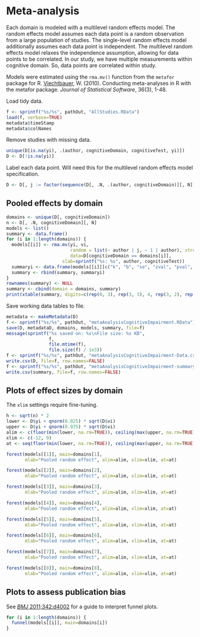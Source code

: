 # Meta-analysis

Each domain is modeled with a multilevel random effects model.
The random effects model assumes each data point is a random observation from a large population of studies.
The single-level random effects model additionally assumes each data point is independent.
The multilevel random effects model relaxes the independence assumption,
allowing for data points to be correlated.
In our study, we have multiple measurements within cognitive domain.
So, data points are correlated within study.

Models were estimated using the `rma.mv()` function from the `metafor` package for R.
[Viechtbauer](http://www.jstatsoft.org/v36/i03/), W. (2010).
Conducting meta-analyses in R with the metafor package. *Journal of Statistical Software*, 36(3), 1-48.

Load tidy data.

```r
f <- sprintf("%s/%s", pathOut, "AllStudies.RData")
load(f, verbose=TRUE)
metadata$timeStamp
metadata$colNames
```

Remove studies with missing data.

```r
unique(D[is.na(yi), .(author, cognitiveDomain, cognitiveTest, yi)])
D <- D[!is.na(yi)]
```

Label each data point.
Will need this for the multilevel random effects model specification.

```r
D <- D[, j := factor(sequence(D[, .N, .(author, cognitiveDomain)][, N]))]
```

## Pooled effects by domain

```r
domains <- unique(D[, cognitiveDomain])
n <- D[, .N, cognitiveDomain][, N]
models <- list()
summary <- data.frame()
for (i in 1:length(domains)) {
  models[[i]] <- rma.mv(yi, vi,
                        random = list(~ author | j, ~ 1 | author), struct="ID",
                        data=D[cognitiveDomain == domains[i]],
                     slab=sprintf("%s: %s", author, cognitiveTest))
  summaryi <- data.frame(models[[i]][c("k", "b", "se", "zval", "pval", "ci.lb", "ci.ub", "sigma2", "tau2", "rho", "QE", "QEp")])
  summary <- rbind(summary, summaryi)
}
rownames(summary) <- NULL
summary <- cbind(domain = domains, summary)
print(xtable(summary, digits=c(rep(0, 3), rep(3, 3), 4, rep(3, 2), rep(3, 3), 2, 4)), type="html")
```

Save working data tables to file.

```r
metadata <- makeMetadata(D)
f <- sprintf("%s/%s", pathOut, "metaAnalysisCognitiveImpairment.RData")
save(D, metadataD, domains, models, summary, file=f)
message(sprintf("%s saved on: %s\nFile size: %s KB", 
                f,
                file.mtime(f),
                file.size(f) / 1e3))
f <- sprintf("%s/%s", pathOut, "metaAnalysisCognitiveImpairment-Data.csv")
write.csv(D, file=f, row.names=FALSE)
f <- sprintf("%s/%s", pathOut, "metaAnalysisCognitiveImpairment-summary.csv")
write.csv(summary, file=f, row.names=FALSE)
```


## Plots of effect sizes by domain

The `xlim` settings require fine-tuning.

```r
h <- sqrt(n) * 2
lower <- D$yi + qnorm(0.025) * sqrt(D$vi)
upper <- D$yi + qnorm(0.975) * sqrt(D$vi)
alim <- c(floor(min(lower, na.rm=TRUE)), ceiling(max(upper, na.rm=TRUE)))
xlim <- c(-12, 9)
at <- seq(floor(min(lower, na.rm=TRUE)), ceiling(max(upper, na.rm=TRUE)), 1)
```

```r
forest(models[[1]], main=domains[1],
       mlab="Pooled random effect", alim=alim, xlim=xlim, at=at)
```

```r
forest(models[[2]], main=domains[2],
       mlab="Pooled random effect", alim=alim, xlim=xlim, at=at)
```

```r
forest(models[[3]], main=domains[3],
       mlab="Pooled random effect", alim=alim, xlim=xlim, at=at)
```

```r
forest(models[[4]], main=domains[4],
       mlab="Pooled random effect", alim=alim, xlim=xlim, at=at)
```

```r
forest(models[[5]], main=domains[5],
       mlab="Pooled random effect", alim=alim, xlim=xlim, at=at)
```

```r
forest(models[[6]], main=domains[6],
       mlab="Pooled random effect", alim=alim, xlim=xlim, at=at)
```

```r
forest(models[[7]], main=domains[7],
       mlab="Pooled random effect", alim=alim, xlim=xlim, at=at)
```

```r
forest(models[[8]], main=domains[8],
       mlab="Pooled random effect", alim=alim, xlim=xlim, at=at)
```


## Plots to assess publication bias

See [*BMJ* 2011;342:d4002](http://www.bmj.com/content/343/bmj.d4002) for a guide to interpret funnel plots.

```r
for (i in 1:length(domains)) {
  funnel(models[[i]], main=domains[i])
}
```
